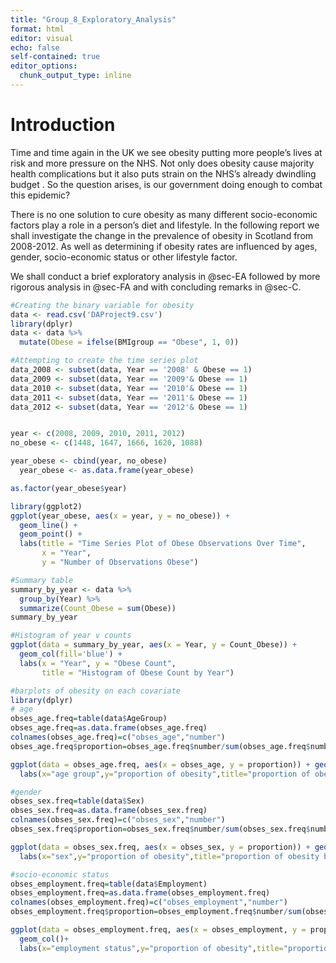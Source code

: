 ```yaml
---
title: "Group_8_Exploratory_Analysis"
format: html
editor: visual
echo: false
self-contained: true
editor_options: 
  chunk_output_type: inline
---
```


# Introduction

Time and time again in the UK we see obesity putting more people's lives at risk and more pressure on the NHS. Not only does obesity cause majority health complications but it also puts strain on the NHS's already dwindling budget . So the question arises, is our government doing enough to combat this epidemic?

There is no one solution to cure obesity as many different socio-economic factors play a role in a person's diet and lifestyle. In the following report we shall investigate the change in the prevalence of obesity in Scotland from 2008-2012. As well as determining if obesity rates are influenced by ages, gender, socio-economic status or other lifestyle factor.

We shall conduct a brief exploratory analysis in @sec-EA followed by more rigorous analysis in @sec-FA and with concluding remarks in @sec-C.

```r
#Creating the binary variable for obesity
data <- read.csv('DAProject9.csv')
library(dplyr)
data <- data %>%
  mutate(Obese = ifelse(BMIgroup == "Obese", 1, 0))

```

```r
#Attempting to create the time series plot
data_2008 <- subset(data, Year == '2008' & Obese == 1)
data_2009 <- subset(data, Year == '2009'& Obese == 1)
data_2010 <- subset(data, Year == '2010'& Obese == 1)
data_2011 <- subset(data, Year == '2011'& Obese == 1)
data_2012 <- subset(data, Year == '2012'& Obese == 1)


year <- c(2008, 2009, 2010, 2011, 2012)
no_obese <- c(1448, 1647, 1666, 1620, 1088)

year_obese <- cbind(year, no_obese)
  year_obese <- as.data.frame(year_obese)

as.factor(year_obese$year)

library(ggplot2)
ggplot(year_obese, aes(x = year, y = no_obese)) +
  geom_line() +
  geom_point() +
  labs(title = "Time Series Plot of Obese Observations Over Time",
       x = "Year",
       y = "Number of Observations Obese")
```

```r
#Summary table
summary_by_year <- data %>%
  group_by(Year) %>%
  summarize(Count_Obese = sum(Obese))
summary_by_year

#Histogram of year v counts
ggplot(data = summary_by_year, aes(x = Year, y = Count_Obese)) +
  geom_col(fill='blue') +
  labs(x = "Year", y = "Obese Count",
       title = "Histogram of Obese Count by Year")
```

```r
#barplots of obesity on each covariate
library(dplyr)
# age
obses_age.freq=table(data$AgeGroup)
obses_age.freq=as.data.frame(obses_age.freq)
colnames(obses_age.freq)=c("obses_age","number")
obses_age.freq$proportion=obses_age.freq$number/sum(obses_age.freq$number)

ggplot(data = obses_age.freq, aes(x = obses_age, y = proportion)) + geom_col()+
  labs(x="age group",y="proportion of obesity",title="proportion of obesity by age groups")

#gender
obses_sex.freq=table(data$Sex)
obses_sex.freq=as.data.frame(obses_sex.freq)
colnames(obses_sex.freq)=c("obses_sex","number")
obses_sex.freq$proportion=obses_sex.freq$number/sum(obses_sex.freq$number)

ggplot(data = obses_sex.freq, aes(x = obses_sex, y = proportion)) + geom_col()+
  labs(x="sex",y="proportion of obesity",title="proportion of obesity by sex")

#socio-economic status
obses_employment.freq=table(data$Employment)
obses_employment.freq=as.data.frame(obses_employment.freq)
colnames(obses_employment.freq)=c("obses_employment","number")
obses_employment.freq$proportion=obses_employment.freq$number/sum(obses_employment.freq$number)

ggplot(data = obses_employment.freq, aes(x = obses_employment, y = proportion)) + 
  geom_col()+
  labs(x="employment status",y="proportion of obesity",title="proportion of obesity by employment status")

```
